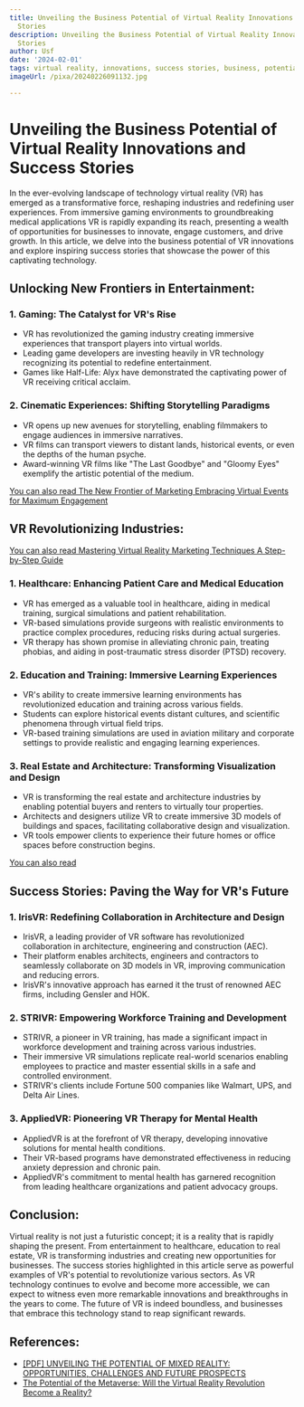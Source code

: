 ```yaml
---
title: Unveiling the Business Potential of Virtual Reality Innovations and Success
  Stories
description: Unveiling the Business Potential of Virtual Reality Innovations and Success
  Stories
author: Usf
date: '2024-02-01'
tags: virtual reality, innovations, success stories, business, potential
imageUrl: /pixa/20240226091132.jpg

---
```

# Unveiling the Business  Potential of Virtual Reality Innovations and Success Stories

In the ever-evolving landscape of technology  virtual reality (VR) has emerged as a transformative force, reshaping industries and  redefining user experiences. From immersive gaming environments to groundbreaking medical applications VR is rapidly expanding  its reach, presenting a wealth of opportunities for businesses to innovate, engage customers, and drive growth. In this article,  we delve into the business potential  of VR innovations and explore inspiring success stories that showcase the power of this  captivating technology.

##  Unlocking New Frontiers in  Entertainment:

###  1. Gaming: The Catalyst  for VR's Rise

- VR has revolutionized the gaming  industry creating immersive experiences that transport players into virtual worlds.
-  Leading game developers are investing heavily in VR  technology recognizing its potential to redefine entertainment.
- Games like Half-Life: Alyx have  demonstrated the captivating power of VR receiving critical acclaim.

### 2. Cinematic Experiences: Shifting Storytelling Paradigms

- VR opens up new avenues for storytelling, enabling filmmakers to engage audiences in immersive narratives.
- VR  films can transport viewers to distant lands,  historical events, or even the depths of the  human psyche.
- Award-winning VR films like "The Last Goodbye" and "Gloomy Eyes" exemplify the artistic potential of the medium.

[You can also read  The New Frontier of  Marketing Embracing Virtual Events for Maximum Engagement](The%20New%20Frontier%20of%20Marketing%20Embracing%20Virtual%20Events%20for%20Maximum%20Engagement)


## VR Revolutionizing Industries:

[You can also read Mastering Virtual Reality Marketing Techniques A Step-by-Step Guide](Mastering%20Virtual%20Reality%20Marketing%20Techniques%20A%20Step-by-Step%20Guide)


### 1. Healthcare: Enhancing Patient Care and Medical Education

- VR has  emerged as a valuable tool in healthcare, aiding in medical training, surgical simulations and patient rehabilitation.
- VR-based simulations provide surgeons with realistic environments to practice complex procedures, reducing  risks during actual surgeries.
- VR therapy has  shown promise  in alleviating chronic  pain, treating phobias, and aiding in  post-traumatic stress disorder (PTSD) recovery.

### 2. Education and Training: Immersive Learning Experiences

- VR's ability to create immersive  learning environments has revolutionized  education and training across various fields.
- Students  can explore historical events distant cultures, and scientific phenomena  through virtual field trips.
-  VR-based training simulations are used in aviation military and  corporate settings to provide realistic and engaging  learning experiences.

### 3. Real Estate and Architecture: Transforming Visualization and Design

- VR is  transforming the real estate and architecture industries by enabling  potential buyers and renters  to virtually tour properties.
-  Architects  and designers utilize VR to create immersive 3D models of buildings and spaces, facilitating collaborative design and visualization.
- VR tools empower  clients to experience  their  future homes or office spaces before  construction begins.

[You can also read ]()


## Success Stories: Paving the Way for VR's Future

### 1. IrisVR:  Redefining Collaboration in Architecture  and Design

- IrisVR, a leading provider of VR software has revolutionized collaboration in architecture, engineering and  construction (AEC).
- Their platform enables architects, engineers  and contractors to seamlessly collaborate  on 3D models in VR, improving communication and reducing errors.
- IrisVR's innovative approach has earned it the trust of renowned AEC firms, including Gensler  and HOK.

### 2. STRIVR: Empowering Workforce Training  and Development

- STRIVR, a  pioneer  in VR training, has made a significant impact in workforce  development and training across various industries.
- Their immersive VR simulations replicate real-world scenarios enabling employees to practice and master essential skills in a safe and controlled environment.
- STRIVR's clients include Fortune 500 companies like Walmart,  UPS, and Delta Air Lines.

### 3. AppliedVR: Pioneering VR Therapy for Mental Health

- AppliedVR is at the forefront  of VR  therapy, developing innovative solutions for mental health conditions.
- Their VR-based programs have demonstrated effectiveness in reducing anxiety depression  and chronic pain.
- AppliedVR's commitment to mental health has  garnered recognition from leading healthcare organizations and patient  advocacy groups.

## Conclusion:

Virtual reality is not just a futuristic concept;  it is a reality that is rapidly shaping the present. From entertainment to healthcare, education to real estate, VR is transforming industries and creating new opportunities for businesses. The success stories highlighted in this article serve as powerful examples of VR's potential to revolutionize various sectors. As VR  technology continues to evolve and become  more accessible,  we can expect to witness even more  remarkable innovations  and breakthroughs in the years to come. The future  of  VR is indeed  boundless, and  businesses that embrace this technology stand to reap significant rewards.

## References:
- [[PDF] UNVEILING THE POTENTIAL OF MIXED REALITY: OPPORTUNITIES, CHALLENGES AND FUTURE PROSPECTS](http://www.jatit.org/volumes/Vol101No20/34Vol101No20.pdf)
- [The Potential of the Metaverse: Will the Virtual Reality Revolution Become a Reality?](https://www.linkedin.com/pulse/potential-metaverse-virtual-reality-revolution-become-skmktgagency)
